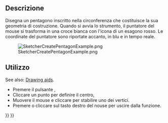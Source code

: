 <languages/>

{{Docnav/it
|[[Sketcher_CreateSquare/it|Quadrato]]
|[[Sketcher_CreateHexagon/it|Esagono]]
|[[Sketcher_Workbench/it|Sketcher]]
|IconL=Sketcher_CreateSquare.svg
|IconR=Sketcher_CreateHexagon.svg
|IconC=Workbench_Sketcher.svg
}}

<div class="mw-translate-fuzzy">
{{GuiCommand/it|Name=Sketcher CreatePentagon|Name/it=Pentagono|Workbenches=[[Sketcher Workbench/it|Sketcher]]|MenuLocation=Sketch → Geometrie → Pentagono|Shortcut=|SeeAlso=|Version=0.15}}
</div>

<span id="Description"></span>
==Descrizione==

<div class="mw-translate-fuzzy">
Disegna un pentagono inscritto nella circonferenza che costituisce la sua geometria di costruzione.
Quando si avvia lo strumento, il puntatore del mouse si trasforma in una croce bianca con l'icona di un esagono rosso. Le coordinate del puntatore sono riportate accanto, in blu e in tempo reale.
</div>

[[Image:SketcherCreatePentagonExample.png‎]]

<span id="Usage"></span>
==Utilizzo==

See also: [[Sketcher_Workbench#Drawing_aids|Drawing aids]].

<div class="mw-translate-fuzzy">
* Premere il pulsante {{KEY|[[File:Sketcher_CreatePentagon.svg|16px]] Crea pentagono}}, 
* Cliccare un punto per definire il centro, 
* Muovere il mouse e cliccare per stabilire uno dei vertici. 
* Premere {{KEY|Esc}} o cliccare sul tasto destro del nouse per uscire dalla funzione.
</div>


{{Docnav/it
|[[Sketcher_CreateSquare/it|Quadrato]]
|[[Sketcher_CreateHexagon/it|Esagono]]
|[[Sketcher_Workbench/it|Sketcher]]
|IconL=Sketcher_CreateSquare.svg
|IconR=Sketcher_CreateHexagon.svg
|IconC=Workbench_Sketcher.svg
}}

{{Sketcher Tools navi{{#translation:}}}}
{{Userdocnavi{{#translation:}}}}